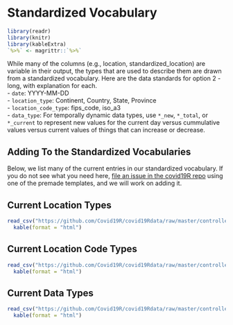 # Standardized Vocabulary  

```r
library(readr)
library(knitr)
library(kableExtra)
`%>%` <- magrittr::`%>%`
```

While many of the columns (e.g., location, standardized_location) are variable in their output, the types that are used to describe them are drawn from a standardized vocabulary. Here are the data standards for option 2 - long, with explanation for each.  
- `date`: YYYY-MM-DD  
- `location_type`: Continent, Country, State, Province  
- `location_code_type`: fips_code, iso_a3   
- `data_type`: For temporally dynamic data types, use `*_new`,  `*_total`, or `*_current` to represent new values for the current day versus cummulative values versus current values of things that can increase or decrease. 

## Adding To the Standardized Vocabularies

Below, we list many of the current entries in our standardized vocabulary. If you do not see what you need here, [file an issue in the covid19R repo](https://github.com/Covid19R/covid19R/issues) using one of the premade templates, and we will work on adding it.

## Current Location Types

```r
read_csv("https://github.com/Covid19R/covid19Rdata/raw/master/controlled_vocabularies/location_type.csv", col_type = "cc") %>% 
  kable(format = "html") 
```

## Current Location Code Types

```r
read_csv("https://github.com/Covid19R/covid19Rdata/raw/master/controlled_vocabularies/location_code_type.csv", col_type = "ccc") %>% 
  kable(format = "html") 
```

## Current Data Types

```r
read_csv("https://github.com/Covid19R/covid19Rdata/raw/master/controlled_vocabularies/data_type.csv", col_type = "cc") %>% 
  kable(format = "html") 
```

